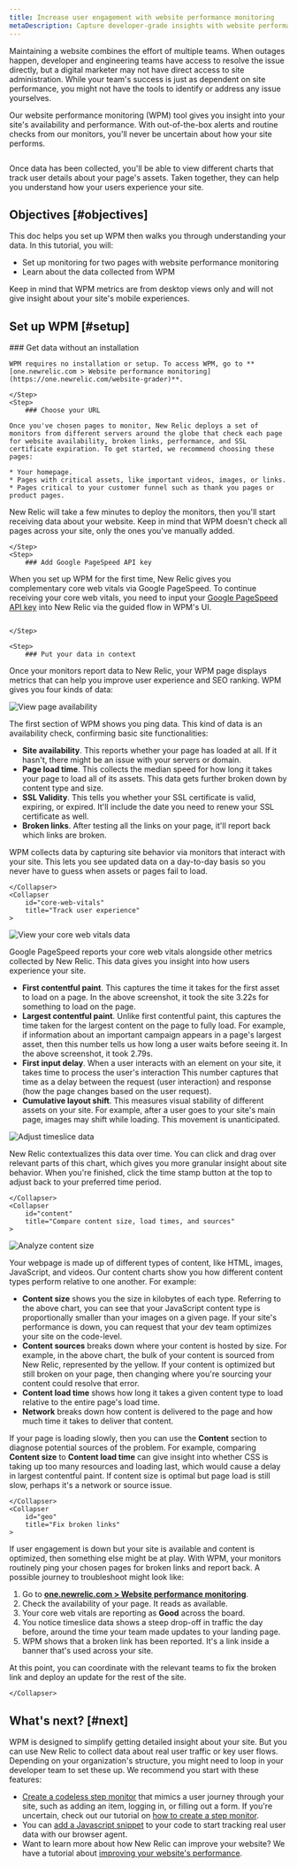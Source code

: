 ```yaml
---
title: Increase user engagement with website performance monitoring
metaDescription: Capture developer-grade insights with website performance monitoring (WPM) so you can make data-informed improvements to your site. 
---
```












Maintaining a website combines the effort of multiple teams. When outages happen, developer and engineering teams have access to resolve the issue directly, but a digital marketer may not have direct access to site administration. While your team's success is just as dependent on site performance, you might not have the tools to identify or address any issue yourselves.

Our website performance monitoring (WPM) tool gives you insight into your site's availability and performance. With out-of-the-box alerts and routine checks from our monitors, you'll never be uncertain about how your site performs. 

<img
    title="Your WPM page"
    alt=""
    src={side2wpm}
/>    
<figcaption>
    Once data has been collected, you'll be able to view different charts that track user details about your page's assets. Taken together, they can help you understand how your users experience your site.  
</figcaption>

## Objectives [#objectives]

This doc helps you set up WPM then walks you through understanding your data. In this tutorial, you will:

* Set up monitoring for two pages with website performance monitoring 
* Learn about the data collected from WPM

Keep in mind that WPM metrics are from desktop views only and will not give insight about your site's mobile experiences. 

## Set up WPM [#setup]
<Steps>
    <Step>
    ### Get data without an installation

    WPM requires no installation or setup. To access WPM, go to **[one.newrelic.com > Website performance monitoring](https://one.newrelic.com/website-grader)**.

    </Step>
    <Step>
        ### Choose your URL 

    Once you've chosen pages to monitor, New Relic deploys a set of monitors from different servers around the globe that check each page for website availability, broken links, performance, and SSL certificate expiration. To get started, we recommend choosing these pages:

    * Your homepage.
    * Pages with critical assets, like important videos, images, or links.
    * Pages critical to your customer funnel such as thank you pages or product pages.

New Relic will take a few minutes to deploy the monitors, then you'll start receiving data about your website. Keep in mind that WPM doesn't check all pages across your site, only the ones you've manually added.

    </Step>
    <Step>
        ### Add Google PageSpeed API key 

When you set up WPM for the first time, New Relic gives you complementary core web vitals via Google PageSpeed. To continue receiving your core web vitals, you need to input your [Google PageSpeed API key](https://developers.google.com/speed/docs/insights/v5/get-started) into New Relic via the guided flow in WPM's UI.

<img
    title=""
    alt=""
    src={pageSpeedAPI}
/>

    </Step>

    <Step>
        ### Put your data in context

Once your monitors report data to New Relic, your WPM page displays metrics that can help you improve user experience and SEO ranking. WPM gives you four kinds of data:

<CollapserGroup>
    <Collapser
        id="ping"
        title="Check page availability"
    >
<img
    title="View your page availability"
    alt="View page availability"
    src={pingWPM}
/>

The first section of WPM shows you ping data. This kind of data is an availability check, confirming basic site functionalities:

* **Site availability**. This reports whether your page has loaded at all. If it hasn't, there might be an issue with your servers or domain.
* **Page load time**. This collects the median speed for how long it takes your page to load all of its assets. This data gets further broken down by content type and size.
* **SSL Validity**. This tells you whether your SSL certificate is valid, expiring, or expired. It'll include the date you need to renew your SSL certificate as well.
* **Broken links**. After testing all the links on your page, it'll report back which links are broken. 

WPM collects data by capturing site behavior via monitors that interact with your site. This lets you see updated data on a day-to-day basis so you never have to guess when assets or pages fail to load.

    </Collapser>
    <Collapser
        id="core-web-vitals"
        title="Track user experience"
    >
<img
    title="View your core web vitals data"
    alt="View your core web vitals data"
    src={cwvWPM}
/>

Google PageSpeed reports your core web vitals alongside other metrics collected by New Relic. This data gives you insight into how users experience your site. 

* **First contentful paint**. This captures the time it takes for the first asset to load on a page. In the above screenshot, it took the site 3.22s for something to load on the page. 
* **Largest contentful paint**. Unlike first contentful paint, this captures the time taken for the largest content on the page to fully load. For example, if information about an important campaign appears in a page's largest asset, then this number tells us how long a user waits before seeing it. In the above screenshot, it took 2.79s. 
* **First input delay**. When a user interacts with an element on your site, it takes time to process the user's interaction This number captures that time as a delay between the request (user interaction) and response (how the page changes based on the user request).
* **Cumulative layout shift**. This measures visual stability of different assets on your site. For example, after a user goes to your site's main page, images may shift while loading. This movement is unanticipated.

<img
    title="Adjust timeslice data"
    alt="Adjust timeslice data"
    src={timeWPM}
/>

New Relic contextualizes this data over time. You can click and drag over relevant parts of this chart, which gives you more granular insight about site behavior. When you're finished, click the time stamp button at the top to adjust back to your preferred time period. 

    </Collapser>
    <Collapser
        id="content"
        title="Compare content size, load times, and sources"
    >
<img
    title="Analyze content size"
    alt="Analyze content size"
    src={contentWPM}
/>

Your webpage is made up of different types of content, like HTML, images, JavaScript, and videos. Our content charts show you how different content types perform relative to one another. For example:

* **Content size** shows you the size in kilobytes of each type. Referring to the above chart, you can see that your JavaScript content type is proportionally smaller than your images on a given page. If your site's performance is down, you can request that your dev team optimizes your site on the code-level.
* **Content sources** breaks down where your content is hosted by size. For example, in the above chart, the bulk of your content is sourced from New Relic, represented by the yellow. If your content is optimized but still broken on your page, then changing where you're sourcing your content could resolve that error. 
* **Content load time** shows how long it takes a given content type to load relative to the entire page's load time.  
* **Network** breaks down how content is delivered to the page and how much time it takes to deliver that content. 

If your page is loading slowly, then you can use the **Content** section to diagnose potential sources of the problem. For example, comparing **Content size** to **Content load time** can give insight into whether CSS is taking up too many resources and loading last, which would cause a delay in largest contentful paint. If content size is optimal but page load is still slow, perhaps it's a network or source issue.  

    </Collapser>
    <Collapser
        id="geo"
        title="Fix broken links"
    >

If user engagement is down but your site is available and content is optimized, then something else might be at play. With WPM, your monitors routinely ping your chosen pages for broken links and report back. A possible journey to troubleshoot might look like:

1. Go to **[one.newrelic.com > Website performance monitoring](https://one.newrelic.com/website-grader)**.
2. Check the availability of your page. It reads as available. 
3. Your core web vitals are reporting as **Good** across the board.
4. You notice timeslice data shows a steep drop-off in traffic the day before, around the time your team made updates to your landing page.
5. WPM shows that a broken link has been reported. It's a link inside a banner that's used across your site.

At this point, you can coordinate with the relevant teams to fix the broken link and deploy an update for the rest of the site. 

    </Collapser>
</CollapserGroup>
    </Step>
</Steps>

## What's next? [#next]

WPM is designed to simplify getting detailed insight about your site. But you can use New Relic to collect data about real user traffic or key user flows. Depending on your organization's structure, you might need to loop in your developer team to set these up. We recommend you start with these features: 

* [Create a codeless step monitor](https://one.newrelic.com/synthetics/monitor-create) that mimics a user journey through your site, such as adding an item, logging in, or filling out a form. If you're uncertain, check out our tutorial on [how to create a step monitor](/docs/synthetics/synthetic-monitoring/getting-started/get-started-synthetic-monitoring/#step).
* You can [add a Javascript snippet](https://onenr.io/0gR76llakwo) to your code to start tracking real user data with our browser agent. 
* Want to learn more about how New Relic can improve your website? We have a tutorial about [improving your website's performance](/docs/journey-performance/improve-website-performance).